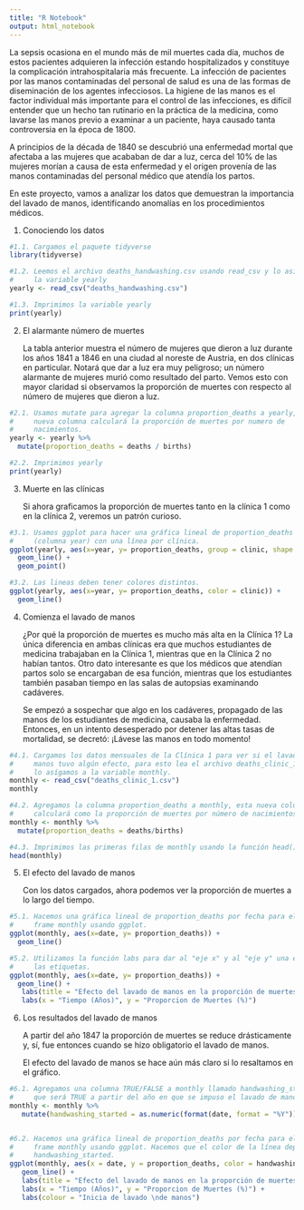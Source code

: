 ```yaml
---
title: "R Notebook"
output: html_notebook
---
```

La sepsis ocasiona en el mundo más de mil muertes cada día, muchos de estos 
pacientes adquieren la infección estando hospitalizados y constituye la 
complicación intrahospitalaria más frecuente. La infección de pacientes por las 
manos contaminadas del personal de salud es una de las formas de diseminación de
los agentes infecciosos. La higiene de las manos es el factor individual más 
importante para el control de las infecciones, es difícil entender que un hecho 
tan rutinario en la práctica de la medicina, como lavarse las manos previo a 
examinar a un paciente, haya causado tanta controversia en la época de 1800.

A principios de la década de 1840 se descubrió una enfermedad mortal que 
afectaba a las mujeres que acababan de dar a luz, cerca del 10% de las mujeres 
morían a causa de esta enfermedad y el origen provenía de las manos contaminadas
del personal médico que atendía los partos.

En este proyecto, vamos a analizar los datos que demuestran la importancia del 
lavado de manos, identificando anomalías en los procedimientos médicos.

1. Conociendo los datos

```r
#1.1. Cargamos el paquete tidyverse
library(tidyverse)

#1.2. Leemos el archivo deaths_handwashing.csv usando read_csv y lo asignamos a
#     la variable yearly
yearly <- read_csv("deaths_handwashing.csv")

#1.3. Imprimimos la variable yearly
print(yearly)
```

2. El alarmante número de muertes

   La tabla anterior muestra el número de mujeres que dieron a luz durante los 
   años 1841 a 1846 en una ciudad al noreste de Austria, en dos clínicas en 
   particular. Notará que dar a luz era muy peligroso; un número alarmante de 
   mujeres murió como resultado del parto. Vemos esto con mayor claridad si 
   observamos la proporción de muertes con respecto al número de mujeres que 
   dieron a luz.

```r
#2.1. Usamos mutate para agregar la columna proportion_deaths a yearly, esta
#     nueva columna calculará la proporción de muertes por numero de 
#     nacimientos. 
yearly <- yearly %>%
  mutate(proportion_deaths = deaths / births)

#2.2. Imprimimos yearly
print(yearly)
```

3. Muerte en las clínicas

   Si ahora graficamos la proporción de muertes tanto en la clínica 1 como en la
   clínica 2, veremos un patrón curioso.

```r
#3.1. Usamos ggplot para hacer una gráfica lineal de proportion_deaths por año
#     (columna year) con una línea por clínica.
ggplot(yearly, aes(x=year, y= proportion_deaths, group = clinic, shape = clinic)) +
  geom_line() +
  geom_point()
```

```r
#3.2. Las lineas deben tener colores distintos.
ggplot(yearly, aes(x=year, y= proportion_deaths, color = clinic)) +
  geom_line() 
```

4. Comienza el lavado de manos
   
   ¿Por qué la proporción de muertes es mucho más alta en la Clínica 1? 
   La única diferencia en ambas clínicas era que muchos estudiantes de medicina 
   trabajaban en la Clínica 1, mientras que en la Clínica 2 no habían tantos. 
   Otro dato interesante es que los médicos que atendían partos solo se 
   encargaban de esa función, mientras que los estudiantes también pasaban 
   tiempo en las salas de autopsias examinando cadáveres.
   
   Se empezó a sospechar que algo en los cadáveres, propagado de las manos de 
   los estudiantes de medicina, causaba la enfermedad. Entonces, en un intento 
   desesperado por detener las altas tasas de mortalidad, se decretó: ¡Lávese 
   las manos en todo momento!

```r
#4.1. Cargamos los datos mensuales de la Clínica 1 para ver si el lavado de 
#     manos tuvo algún efecto, para esto lea el archivo deaths_clinic_1.csv y 
#     lo asígamos a la variable monthly.
monthly <- read_csv("deaths_clinic_1.csv")
monthly

#4.2. Agregamos la columna proportion_deaths a monthly, esta nueva columna se
#     calculará como la proporción de muertes por número de nacimientos.
monthly <- monthly %>%
  mutate(proportion_deaths = deaths/births)

#4.3. Imprimimos las primeras filas de monthly usando la función head().
head(monthly)
```
   
5. El efecto del lavado de manos
   
   Con los datos cargados, ahora podemos ver la proporción de muertes a lo largo
   del tiempo.

```r
#5.1. Hacemos una gráfica lineal de proportion_deaths por fecha para el data 
#     frame monthly usando ggplot.
ggplot(monthly, aes(x=date, y= proportion_deaths)) +
  geom_line()
```

```r
#5.2. Utilizamos la función labs para dar al "eje x" y al "eje y" una estética a
#     las etiquetas.
ggplot(monthly, aes(x=date, y= proportion_deaths)) +
  geom_line() +
   labs(title = "Efecto del lavado de manos en la proporción de muertes \n a lo largo del tiempo") +
   labs(x = "Tiempo (Años)", y = "Proporcion de Muertes (%)")
```

6. Los resultados del lavado de manos

   A partir del año 1847 la proporción de muertes se reduce drásticamente y, sí,
   fue entonces cuando se hizo obligatorio el lavado de manos.
   
   El efecto del lavado de manos se hace aún más claro si lo resaltamos en el 
   gráfico.
   
```r
#6.1. Agregamos una columna TRUE/FALSE a monthly llamado handwashing_started, 
#     que será TRUE a partir del año en que se impuso el lavado de manos.
monthly <- monthly %>%
   mutate(handwashing_started = as.numeric(format(date, format = "%Y")) >= 1847)


#6.2. Hacemos una gráfica lineal de proportion_deaths por fecha para el data 
#     frame monthly usando ggplot. Hacemos que el color de la línea dependa de 
#     handwashing_started.
ggplot(monthly, aes(x = date, y = proportion_deaths, color = handwashing_started)) +
   geom_line() +
   labs(title = "Efecto del lavado de manos en la proporción de muertes \n a lo largo del tiempo") +
   labs(x = "Tiempo (Años)", y = "Proporcion de Muertes (%)") +
   labs(colour = "Inicia de lavado \nde manos")
```

